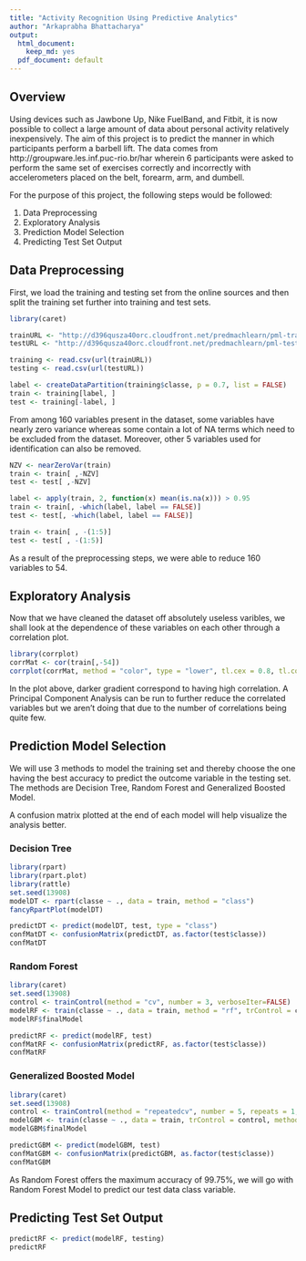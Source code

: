 ---
title: "Activity Recognition Using Predictive Analytics"
author: "Arkaprabha Bhattacharya"
output:
  html_document:
    keep_md: yes
  pdf_document: default
---

## Overview

Using devices such as Jawbone Up, Nike FuelBand, and Fitbit, it is now possible to collect a large amount of data about personal activity relatively inexpensively. The aim of this project is to predict the manner in which participants perform a barbell lift. The data comes from http://groupware.les.inf.puc-rio.br/har wherein 6 participants were asked to perform the same set of exercises correctly and incorrectly with accelerometers placed on the belt, forearm, arm, and dumbell.  

For the purpose of this project, the following steps would be followed:

1. Data Preprocessing
2. Exploratory Analysis
3. Prediction Model Selection
4. Predicting Test Set Output

## Data Preprocessing 

First, we load the training and testing set from the online sources and then split the training set further into training and test sets. 

```{r DataLoading, message = FALSE}

library(caret)

trainURL <- "http://d396qusza40orc.cloudfront.net/predmachlearn/pml-training.csv"
testURL <- "http://d396qusza40orc.cloudfront.net/predmachlearn/pml-testing.csv"

training <- read.csv(url(trainURL))
testing <- read.csv(url(testURL))

label <- createDataPartition(training$classe, p = 0.7, list = FALSE)
train <- training[label, ]
test <- training[-label, ]

```

From among 160 variables present in the dataset, some variables have nearly zero variance whereas some contain a lot of NA terms which need to be excluded from the dataset. Moreover, other 5 variables used for identification can also be removed. 

```{r DataCleaning}

NZV <- nearZeroVar(train)
train <- train[ ,-NZV]
test <- test[ ,-NZV]

label <- apply(train, 2, function(x) mean(is.na(x))) > 0.95
train <- train[, -which(label, label == FALSE)]
test <- test[, -which(label, label == FALSE)]

train <- train[ , -(1:5)]
test <- test[ , -(1:5)]

```

As a result of the preprocessing steps, we were able to reduce 160 variables to 54.

## Exploratory Analysis

Now that we have cleaned the dataset off absolutely useless varibles, we shall look at the dependence of these variables on each other through a correlation plot. 

```{r CorrelationPlot, fig.width=12, fig.height=8}

library(corrplot)
corrMat <- cor(train[,-54])
corrplot(corrMat, method = "color", type = "lower", tl.cex = 0.8, tl.col = rgb(0,0,0))

```

In the plot above, darker gradient correspond to having high correlation. A Principal Component Analysis can be run to further reduce the correlated variables but we aren't doing that due to the number of correlations being quite few.

## Prediction Model Selection

We will use 3 methods to model the training set and thereby choose the one having the best accuracy to predict the outcome variable in the testing set. The methods are Decision Tree, Random Forest and Generalized Boosted Model.

A confusion matrix plotted at the end of each model will help visualize the analysis better.

### Decision Tree

```{r DecisionTree, message = FALSE, warning = FALSE, fig.width=18, fig.height=10}

library(rpart)
library(rpart.plot)
library(rattle)
set.seed(13908)
modelDT <- rpart(classe ~ ., data = train, method = "class")
fancyRpartPlot(modelDT)

predictDT <- predict(modelDT, test, type = "class")
confMatDT <- confusionMatrix(predictDT, as.factor(test$classe))
confMatDT

```

### Random Forest

```{r RandomForest, message = FALSE}

library(caret)
set.seed(13908)
control <- trainControl(method = "cv", number = 3, verboseIter=FALSE)
modelRF <- train(classe ~ ., data = train, method = "rf", trControl = control)
modelRF$finalModel

predictRF <- predict(modelRF, test)
confMatRF <- confusionMatrix(predictRF, as.factor(test$classe))
confMatRF

```

### Generalized Boosted Model

```{r GBM, message = FALSE}

library(caret)
set.seed(13908)
control <- trainControl(method = "repeatedcv", number = 5, repeats = 1, verboseIter = FALSE)
modelGBM <- train(classe ~ ., data = train, trControl = control, method = "gbm", verbose = FALSE)
modelGBM$finalModel

predictGBM <- predict(modelGBM, test)
confMatGBM <- confusionMatrix(predictGBM, as.factor(test$classe))
confMatGBM

```

As Random Forest offers the maximum accuracy of 99.75%, we will go with Random Forest Model to predict our test data class variable.

## Predicting Test Set Output

```{r TestSetPrediction, messages = FALSE}

predictRF <- predict(modelRF, testing)
predictRF

```